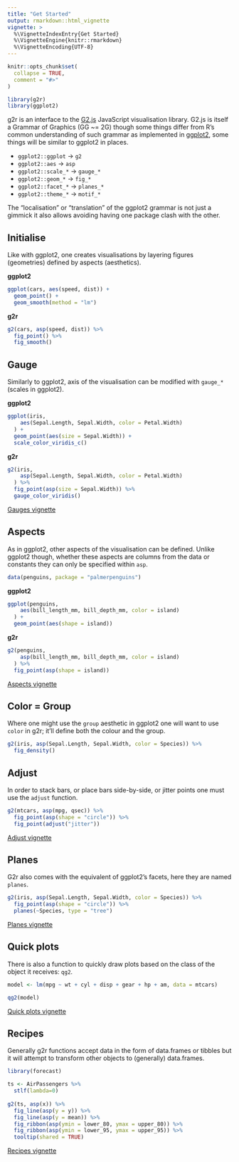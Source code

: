 ```yaml
---
title: "Get Started"
output: rmarkdown::html_vignette
vignette: >
  %\VignetteIndexEntry{Get Started}
  %\VignetteEngine{knitr::rmarkdown}
  %\VignetteEncoding{UTF-8}
---
```


```r
knitr::opts_chunk$set(
  collapse = TRUE,
  comment = "#>"
)

library(g2r)
library(ggplot2)
```

g2r is an interface to the [G2.js](https://g2.antv.vision/en) JavaScript visualisation library. G2.js is itself a Grammar of Graphics (GG ~= 2G) though some things differ from R's common understanding of such grammar as implemented in [ggplot2](https://ggplot2.tidyverse.org/), some things will be similar to ggplot2 in places.

- `ggplot2::ggplot` -> `g2`
- `ggplot2::aes` -> `asp`
- `ggplot2::scale_*` -> `gauge_*`
- `ggplot2::geom_*` -> `fig_*`
- `ggplot2::facet_*` -> `planes_*`
- `ggplot2::theme_*` -> `motif_*`

The "localisation" or "translation" of the ggplot2 grammar is not just a gimmick it also allows avoiding having one package clash with the other.

## Initialise

Like with ggplot2, one creates visualisations by layering figures (geometries) defined by aspects (aesthetics).

<div class="row">
<div class="col-sm-6">
<strong>ggplot2</strong>
```r
ggplot(cars, aes(speed, dist)) + 
  geom_point() +
  geom_smooth(method = "lm")
```
</div>
<div class="col-sm-6">
<strong>g2r</strong>
```r
g2(cars, asp(speed, dist)) %>% 
  fig_point() %>% 
  fig_smooth()
```
</div>
</div>

## Gauge

Similarly to ggplot2, axis of the visualisation can be modified with `gauge_*` (scales in ggplot2).

<div class="row">
<div class="col-sm-6">
<strong>ggplot2</strong>
```r
ggplot(iris, 
    aes(Sepal.Length, Sepal.Width, color = Petal.Width)
  ) + 
  geom_point(aes(size = Sepal.Width)) +
  scale_color_viridis_c()
```
</div>
<div class="col-sm-6">
<strong>g2r</strong>
```r
g2(iris, 
    asp(Sepal.Length, Sepal.Width, color = Petal.Width)
  ) %>% 
  fig_point(asp(size = Sepal.Width)) %>% 
  gauge_color_viridis()
```
</div>
</div>

<a class="btn btn-default" href="gauges.html">Gauges vignette</a>

## Aspects

As in ggplot2, other aspects of the visualisation can be defined. Unlike ggplot2 though, whether these aspects are columns from the data or constants they can only be specified within `asp`.

```r
data(penguins, package = "palmerpenguins")
```

<div class="row">
<div class="col-sm-6">
<strong>ggplot2</strong>
```r
ggplot(penguins, 
    aes(bill_length_mm, bill_depth_mm, color = island)
  ) + 
  geom_point(aes(shape = island)) 
```
</div>
<div class="col-sm-6">
<strong>g2r</strong>
```r
g2(penguins, 
    asp(bill_length_mm, bill_depth_mm, color = island)
  ) %>% 
  fig_point(asp(shape = island)) 
```
</div>
</div>

<a class="btn btn-default" href="aspects.html">Aspects vignette</a>

## Color = Group

Where one might use the `group` aesthetic in ggplot2 one will want to use `color` in g2r; it'll define both the colour and the group.

```r
g2(iris, asp(Sepal.Length, Sepal.Width, color = Species)) %>% 
  fig_density()
```

## Adjust

In order to stack bars, or place bars side-by-side, or jitter points one must use the `adjust` function.

```r
g2(mtcars, asp(mpg, qsec)) %>% 
  fig_point(asp(shape = "circle")) %>% 
  fig_point(adjust("jitter"))
```

<a class="btn btn-default" href="adjust.html">Adjust vignette</a>

## Planes

G2r also comes with the equivalent of ggplot2's facets, here they are named `planes`.

```r
g2(iris, asp(Sepal.Length, Sepal.Width, color = Species)) %>% 
  fig_point(asp(shape = "circle")) %>% 
  planes(~Species, type = "tree")
```

<a class="btn btn-default" href="planes.html">Planes vignette</a>

## Quick plots

There is also a function to quickly draw plots based on the class of the object it receives: `qg2`.

```r
model <- lm(mpg ~ wt + cyl + disp + gear + hp + am, data = mtcars)

qg2(model)
```

<a class="btn btn-default" href="quick.html">Quick plots vignette</a>

## Recipes

Generally g2r functions accept data in the form of data.frames or tibbles but it will attempt to transform other objects to (generally) data.frames. 

```r
library(forecast)

ts <- AirPassengers %>%
  stlf(lambda=0)
 
g2(ts, asp(x)) %>% 
  fig_line(asp(y = y)) %>% 
  fig_line(asp(y = mean)) %>% 
  fig_ribbon(asp(ymin = lower_80, ymax = upper_80)) %>% 
  fig_ribbon(asp(ymin = lower_95, ymax = upper_95)) %>% 
  tooltip(shared = TRUE)
```

<a class="btn btn-default" href="recipes.html">Recipes vignette</a>
